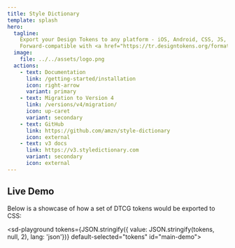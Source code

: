 ```yaml
---
title: Style Dictionary
template: splash
hero:
  tagline:
    Export your Design Tokens to any platform - iOS, Android, CSS, JS, HTML, sketch files, style documentation, or anything you can think of.
    Forward-compatible with <a href="https://tr.designtokens.org/format/">Design Tokens Community Group spec</a>.
  image:
    file: ../../assets/logo.png
  actions:
    - text: Documentation
      link: /getting-started/installation
      icon: right-arrow
      variant: primary
    - text: Migration to Version 4
      link: /versions/v4/migration/
      icon: up-caret
      variant: secondary
    - text: GitHub
      link: https://github.com/amzn/style-dictionary
      icon: external
    - text: v3 docs
      link: https://v3.styledictionary.com
      variant: secondary
      icon: external
---
```



## Live Demo

Below is a showcase of how a set of DTCG tokens would be exported to CSS:

<sd-playground tokens={JSON.stringify({ value: JSON.stringify(tokens, null, 2), lang: 'json'})} default-selected="tokens" id="main-demo">

  <div style="height: 100%" slot="monaco-editor"></div>
</sd-playground>

Upload your JSON or ZIP of tokens and convert them to DTCG format:
<sd-dtcg-convert></sd-dtcg-convert>

[Read more about DTCG](/info/dtcg/)
